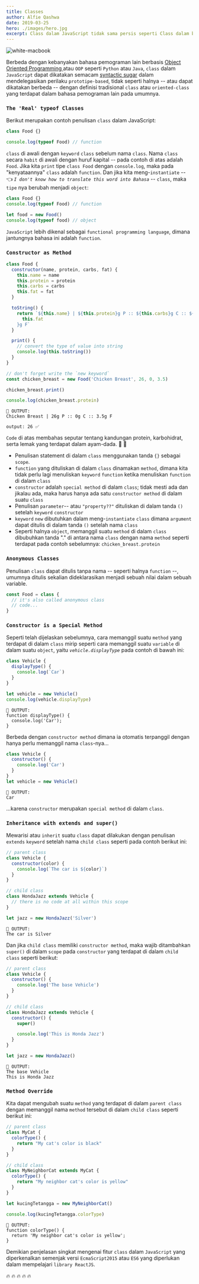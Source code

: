 ```yaml
---
title: Classes
author: Alfie Qashwa
date: 2019-03-25
hero: ./images/hero.jpg
excerpt: Class dalam JavaScript tidak sama persis seperti Class dalam bahasa pemograman berbasis OOP.
---
```


![white-macbook](https://source.unsplash.com/b18TRXc8UPQ)

Berbeda dengan kebanyakan bahasa pemograman lain berbasis [ Object Oriented Programming ](https://en.wikipedia.org/wiki/Object-oriented_programming) atau `OOP` seperti `Python` atau `Java`, `class` dalam `JavaScript` dapat dikatakan semacam [syntactic sugar](https://en.wikipedia.org/wiki/Syntactic_sugar) dalam mendelegasikan perilaku `prototipe-based`, tidak seperti halnya -- atau dapat dikatakan berbeda -- dengan definisi tradisional `class` atau `oriented-class` yang terdapat dalam bahasa pemograman lain pada umumnya.

### `The 'Real' typeof Classes`

Berikut merupakan contoh penulisan `class` dalam JavaScript:

```js
class Food {}

console.log(typeof Food) // function
```

`class` di awali dengan `keyword` `class` sebelum nama `class`. Nama `class` secara `habit` di awali dengan huruf kapital -- pada contoh di atas adalah `Food`. Jika kita `print` tipe `class Food` dengan `console.log`, maka pada "kenyataannya" `class` adalah `function`.
Dan jika kita meng-`instantiate` -- 👈 _`I don't know how to translate this word into Bahasa`_ -- `class`, maka `tipe` nya berubah menjadi `object`:

```js
class Food {}
console.log(typeof Food) // function

let food = new Food()
console.log(typeof food) // object
```

`JavaScript` lebih dikenal sebagai `functional programming language`, dimana jantungnya bahasa ini adalah `function`.

### `Constructor as Method`

```javascript {2-6,9-13,22,26}
class Food {
  constructor(name, protein, carbs, fat) {
    this.name = name
    this.protein = protein
    this.carbs = carbs
    this.fat = fat
  }

  toString() {
    return `${this.name} | ${this.protein}g P :: ${this.carbs}g C :: ${
      this.fat
    }g F`
  }

  print() {
    // convert the type of value into string
    console.log(this.toString())
  }
}

// don't forget write the `new keyword`
const chicken_breast = new Food('Chicken Breast', 26, 0, 3.5)

chicken_breast.print()

console.log(chicken_breast.protein)
```

```terminal
🔴 OUTPUT:
Chicken Breast | 26g P :: 0g C :: 3.5g F

output: 26 ✅
```

`Code` di atas membahas seputar tentang kandungan protein, karbohidrat, serta lemak yang terdapat dalam ayam-dada. 🐥 🐥

- Penulisan statement di dalam `class` menggunakan tanda `{}` sebagai `scope`.
- `function` yang dituliskan di dalam `class` dinamakan `method`, dimana kita tidak perlu lagi menuliskan `keyword` `function` ketika menuliskan `function` di dalam `class`
- `constructor` adalah `special method` di dalam `class`; tidak mesti ada dan jikalau ada, maka harus hanya ada satu `constructor method` di dalam suatu `class`
- Penulisan `parameter`-- atau `"property??"` dituliskan di dalam tanda `()` setelah `keyword` `constructor`
- `keyword` `new` dibutuhkan dalam meng-`instantiate` `class` dimana `argument` dapat ditulis di dalam tanda `()` setelah nama `class`
- Seperti halnya `object`, memanggil suatu `method` di dalam `class` dibubuhkan tanda "." di antara nama `class` dengan nama `method` seperti terdapat pada contoh sebelumnya: `chicken_breast.protein`

### `Anonymous Classes`

Penulisan `class` dapat ditulis tanpa nama -- seperti halnya `function` --, umumnya ditulis sekalian dideklarasikan menjadi sebuah nilai dalam sebuah variable.

```js
const Food = class {
  // it's also called anonymous class
  // code...
}
```

### `Constructor is a Special Method`

Seperti telah dijelaskan sebelumnya, cara memanggil suatu `method` yang terdapat di dalam `class` mirip seperti cara memanggil suatu `variable` di dalam suatu `object`, yaitu _`vehicle.displayType`_ pada contoh di bawah ini:

```js
class Vehicle {
  displayType() {
    console.log(`Car`)
  }
}

let vehicle = new Vehicle()
console.log(vehicle.displayType)
```

```terminal
🔴 OUTPUT:
function displayType() {
  console.log('Car');
}
```

Berbeda dengan `constructor method` dimana ia otomatis terpanggil dengan hanya perlu memanggil nama `class`-nya...

```js
class Vehicle {
  constructor() {
    console.log('Car')
  }
}
let vehicle = new Vehicle()
```

```terminal
🔴 OUTPUT:
Car
```

...karena `constructor` merupakan `special method` di dalam `class`.

### `Inheritance with extends and super()`

Mewarisi atau `inherit` suatu `class` dapat dilakukan dengan penulisan `extends` `keyword` setelah nama `child class` seperti pada contoh berikut ini:

```js {9}
// parent class
class Vehicle {
  constructor(color) {
    console.log(`The car is ${color}`)
  }
}

// child class
class HondaJazz extends Vehicle {
  // there is no code at all within this scope
}

let jazz = new HondaJazz('Silver')
```

```terminal
🔴 OUTPUT:
The car is Silver
```

Dan jika `child class` memiliki `constructor method`, maka wajib ditambahkan `super()` di dalam `scope` pada `constructor` yang terdapat di dalam `child class` seperti berikut:

```js {9-11}
// parent class
class Vehicle {
  constructor() {
    console.log('The base Vehicle')
  }
}

// child class
class HondaJazz extends Vehicle {
  constructor() {
    super()

    console.log('This is Honda Jazz')
  }
}

let jazz = new HondaJazz()
```

```terminal
🔴 OUTPUT:
The base Vehicle
This is Honda Jazz
```

### `Method Override`

Kita dapat mengubah suatu `method` yang terdapat di dalam `parent class` dengan memanggil nama `method` tersebut di dalam `child class` seperti berikut ini:

```js {3-4,10-11,21-22}
// parent class
class MyCat {
  colorType() {
    return "My cat's color is black"
  }
}

// child class
class MyNeighborCat extends MyCat {
  colorType() {
    return "My neighbor cat's color is yellow"
  }
}

let kucingTetangga = new MyNeighborCat()

console.log(kucingTetangga.colorType)
```

```terminal
🔴 OUTPUT:
function colorType() {
  return 'My neighbor cat's color is yellow';
}
```

Demikian penjelasan singkat mengenai fitur `class` dalam `JavaScript` yang diperkenalkan semenjak versi `EcmaScript2015` atau `ES6` yang diperlukan dalam mempelajari `library ReactJS`.

🔥 🔥 🔥 🔥 🔥
